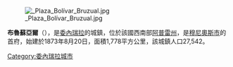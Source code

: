 [[Image:_Plaza_Bolívar_Bruzual.jpg|thumb]] 

'''布魯蘇亞爾'''（{{lang-es|Bruzual}}），是[[委內瑞拉|委內瑞拉]]的城鎮，位於該國西南部[[阿普雷州|阿普雷州]]，是[[穆尼奧斯市|穆尼奧斯市]]的首府，始建於1873年8月20日，面積1,778平方公里，該城鎮人口27,542。

{{Coord|8|03|N|69|20|W|region:VE_type:city|display=title}}

{{Venezuela-geo-stub}}
[[Category:委內瑞拉城市|Category:委內瑞拉城市]]